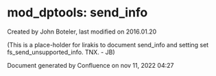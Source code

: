 
# mod_dptools: send_info 

 Created by  John Boteler, last modified on 2016.01.20

(This is a place-holder for lirakis to document send\_info and setting set fs\_send\_unsupported\_info. TNX. - JB)

Document generated by Confluence on nov 11, 2022 04:27
